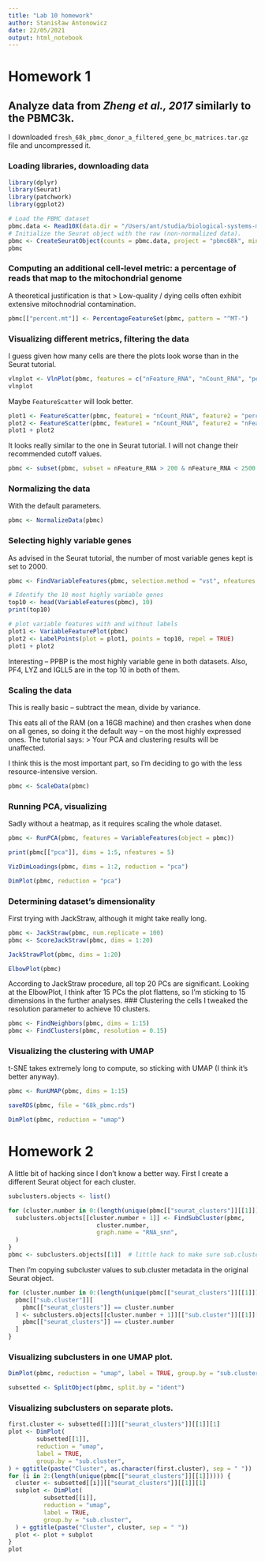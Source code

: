 ```yaml
---
title: "Lab 10 homework"
author: Stanisław Antonowicz
date: 22/05/2021
output: html_notebook
---
```


# Homework 1
## Analyze data from *Zheng et al., 2017* similarly to the PBMC3k.

I downloaded `fresh_68k_pbmc_donor_a_filtered_gene_bc_matrices.tar.gz` file and uncompressed it.

### Loading libraries, downloading data

```r
library(dplyr)
library(Seurat)
library(patchwork)
library(ggplot2)
```
```r


# Load the PBMC dataset
pbmc.data <- Read10X(data.dir = "/Users/ant/studia/biological-systems-modelling/lab10/filtered_matrices_mex/hg19/")
# Initialize the Seurat object with the raw (non-normalized data).
pbmc <- CreateSeuratObject(counts = pbmc.data, project = "pbmc68k", min.cells = 3, min.features = 200)
pbmc
```
### Computing an additional cell-level metric: a percentage of reads that map to the mitochondrial genome
A theoretical justification is that
> Low-quality / dying cells often exhibit extensive mitochnodrial contamination.
```r
pbmc[["percent.mt"]] <- PercentageFeatureSet(pbmc, pattern = "^MT-")
```
### Visualizing different metrics, filtering the data
I guess given how many cells are there the plots look worse than in the Seurat tutorial.
```r
vlnplot <- VlnPlot(pbmc, features = c("nFeature_RNA", "nCount_RNA", "percent.mt"), ncol = 3)
vlnplot
```
Maybe `FeatureScatter` will look better.
```r
plot1 <- FeatureScatter(pbmc, feature1 = "nCount_RNA", feature2 = "percent.mt")
plot2 <- FeatureScatter(pbmc, feature1 = "nCount_RNA", feature2 = "nFeature_RNA")
plot1 + plot2
```
It looks really similar to the one in Seurat tutorial. I will not change their recommended cutoff values.

```r
pbmc <- subset(pbmc, subset = nFeature_RNA > 200 & nFeature_RNA < 2500 & percent.mt < 5)
```
### Normalizing the data
With the default parameters.
```r
pbmc <- NormalizeData(pbmc)
```
### Selecting highly variable genes
As advised in the Seurat tutorial, the number of most variable genes kept is set to 2000.

```r
pbmc <- FindVariableFeatures(pbmc, selection.method = "vst", nfeatures = 2000)

# Identify the 10 most highly variable genes
top10 <- head(VariableFeatures(pbmc), 10)
print(top10)

# plot variable features with and without labels
plot1 <- VariableFeaturePlot(pbmc)
plot2 <- LabelPoints(plot = plot1, points = top10, repel = TRUE)
plot1 + plot2
```
Interesting -- PPBP is the most highly variable gene in both datasets. Also, PF4, LYZ and IGLL5 are in the top 10 in both of them.

### Scaling the data

This is really basic -- subtract the mean, divide by variance.

This eats all of the RAM (on a 16GB machine) and then crashes when done on all genes, so doing it the default way -- on the most highly expressed ones. The tutorial says:
> Your PCA and clustering results will be unaffected.

I think this is the most important part, so I'm deciding to go with the less resource-intensive version.
```r
pbmc <- ScaleData(pbmc)
```
### Running PCA, visualizing
Sadly without a heatmap, as it requires scaling the whole dataset.
```r
pbmc <- RunPCA(pbmc, features = VariableFeatures(object = pbmc))
```
```r
print(pbmc[["pca"]], dims = 1:5, nfeatures = 5)
```
```r
VizDimLoadings(pbmc, dims = 1:2, reduction = "pca")
```
```r
DimPlot(pbmc, reduction = "pca")
```
### Determining dataset's dimensionality

First trying with JackStraw, although it might take really long.
```r
pbmc <- JackStraw(pbmc, num.replicate = 100)
pbmc <- ScoreJackStraw(pbmc, dims = 1:20)
```
```r
JackStrawPlot(pbmc, dims = 1:20)
```
```r
ElbowPlot(pbmc)
```
According to JackStraw procedure, all top 20 PCs are significant. Looking at the ElbowPlot, I think after 15 PCs the plot flattens, so I'm sticking to 15 dimensions in the further analyses.
### Clustering the cells
I tweaked the resolution parameter to achieve 10 clusters.
```r
pbmc <- FindNeighbors(pbmc, dims = 1:15)
pbmc <- FindClusters(pbmc, resolution = 0.15)
```

### Visualizing the clustering with UMAP
t-SNE takes extremely long to compute, so sticking with UMAP (I think it's better anyway).
```r
pbmc <- RunUMAP(pbmc, dims = 1:15)
```

```r
saveRDS(pbmc, file = "68k_pbmc.rds")
```
```r
DimPlot(pbmc, reduction = "umap")
```

# Homework 2
A little bit of hacking since I don't know a better way.
First I create a different Seurat object for each cluster.
```r
subclusters.objects <- list()

for (cluster.number in 0:(length(unique(pbmc[["seurat_clusters"]][[1]])) - 1)) {
  subclusters.objects[[cluster.number + 1]] <- FindSubCluster(pbmc,
                         cluster.number,
                         graph.name = "RNA_snn",
  )
}
pbmc <- subclusters.objects[[1]]  # little hack to make sure sub.cluster field is properly intialized
```
Then I'm copying subcluster values to sub.cluster metadata in the original Seurat object.
```r

for (cluster.number in 0:(length(unique(pbmc[["seurat_clusters"]][[1]])) - 1)) {
  pbmc[["sub.cluster"]][
    pbmc[["seurat_clusters"]] == cluster.number
  ] <- subclusters.objects[[cluster.number + 1]][["sub.cluster"]][[1]][
    pbmc[["seurat_clusters"]] == cluster.number
  ]
}
```

### Visualizing subclusters in one UMAP plot.
```r
DimPlot(pbmc, reduction = "umap", label = TRUE, group.by = "sub.cluster", label.size = 3)
```
```r
subsetted <- SplitObject(pbmc, split.by = "ident")
```
### Visualizing subclusters on separate plots.
```r
first.cluster <- subsetted[[1]][["seurat_clusters"]][[1]][1]
plot <- DimPlot(
        subsetted[[1]],
        reduction = "umap",
        label = TRUE,
        group.by = "sub.cluster",
) + ggtitle(paste("Cluster", as.character(first.cluster), sep = " "))
for (i in 2:(length(unique(pbmc[["seurat_clusters"]][[1]])))) {
  cluster <- subsetted[[i]][["seurat_clusters"]][[1]][1]
  subplot <- DimPlot(
          subsetted[[i]],
          reduction = "umap",
          label = TRUE,
          group.by = "sub.cluster",
  ) + ggtitle(paste("Cluster", cluster, sep = " "))
  plot <- plot + subplot
}
plot
```

